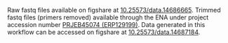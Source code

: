 Raw fastq files available on figshare at [10.25573/data.14686665](https://doi.org/10.25573/data.14686665). Trimmed fastq files (primers removed) available through the ENA under project accession number [PRJEB45074 (ERP129199)](https://www.ebi.ac.uk/ena/browser/view/PRJEB45074). Data generated in this workflow can be accessed on figshare at [10.25573/data.14687184](https://doi.org/10.25573/data.14687184).
